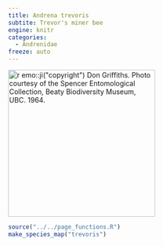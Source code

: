 ```yaml
---
title: Andrena trevoris
subtite: Trevor's miner bee
engine: knitr
categories:
  - Andrenidae
freeze: auto
---
```

[![`r emo::ji("copyright")` Don Griffiths. Photo courtesy of the Spencer Entomological Collection, Beaty Biodiversity Museum, UBC. 1964.](https://www.zoology.ubc.ca/entomology/main/Hymenoptera/Andrenidae/Andrena%20trevoris%20(3lateral).jpg){height=300}](https://www.zoology.ubc.ca/entomology/main/Hymenoptera/Andrenidae/Andrena%20trevoris.php)

```r
source("../../page_functions.R")
make_species_map("trevoris")
```
